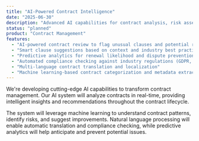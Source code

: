 ```yaml
---
title: "AI-Powered Contract Intelligence"
date: "2025-06-30"
description: "Advanced AI capabilities for contract analysis, risk assessment, and predictive insights."
status: "planned"
product: "Contract Management"
features:
  - "AI-powered contract review to flag unusual clauses and potential risks"
  - "Smart clause suggestions based on context and industry best practices"
  - "Predictive analytics for renewal likelihood and dispute prevention"
  - "Automated compliance checking against industry regulations (GDPR, HIPAA)"
  - "Multi-language contract translation and localization"
  - "Machine learning-based contract categorization and metadata extraction"
---
```


We're developing cutting-edge AI capabilities to transform contract management. Our AI system will analyze contracts in real-time, providing intelligent insights and recommendations throughout the contract lifecycle.

The system will leverage machine learning to understand contract patterns, identify risks, and suggest improvements. Natural language processing will enable automatic translation and compliance checking, while predictive analytics will help anticipate and prevent potential issues.

